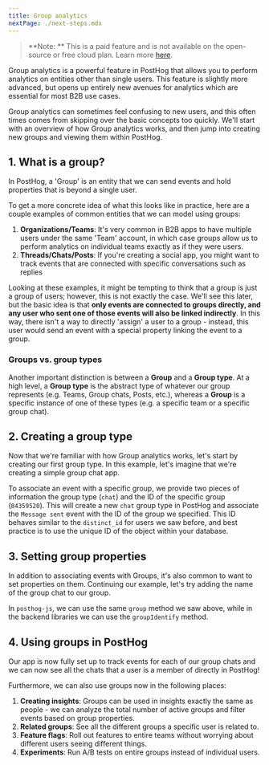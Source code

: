 ```yaml
---
title: Group analytics
nextPage: ./next-steps.mdx
---
```



> **Note: ** This is a paid feature and is not available on the open-source or free cloud plan. Learn more [here](/pricing).

Group analytics is a powerful feature in PostHog that allows you to perform analytics on entities other than single users.
This feature is slightly more advanced, but opens up entirely new avenues for analytics which are essential for most B2B use cases.

Group analytics can sometimes feel confusing to new users, and this often times comes from skipping over the basic concepts too quickly.
We'll start with an overview of how Group analytics works, and then jump into creating new groups and viewing them within PostHog.

## 1. What is a group?

In PostHog, a 'Group' is an entity that we can send events and hold properties that is beyond a single user.

To get a more concrete idea of what this looks like in practice, here are a couple examples of common entities that we can model using groups:

1. **Organizations/Teams**: It's very common in B2B apps to have multiple users under the same 'Team' account, in which case groups allow us to perform analytics on individual teams exactly as if they were users.
2. **Threads/Chats/Posts**: If you're creating a social app, you might want to track events that are connected with specific conversations such as replies

Looking at these examples, it might be tempting to think that a group is just a group of users; however, this is not exactly the case.
We'll see this later, but the basic idea is that **only events are connected to groups directly, and any user who sent one of those events will also be linked indirectly**.
In this way, there isn't a way to directly 'assign' a user to a group - instead, this user would send an event with a special property linking the event to a group.

### Groups vs. group types

Another important distinction is between a **Group** and a **Group type**.
At a high level, a **Group type** is the abstract type of whatever our group represents (e.g. Teams, Group chats, Posts, etc.), whereas a **Group** is a specific instance of one of these types (e.g. a specific team or a specific group chat).

## 2. Creating a group type

Now that we're familiar with how Group analytics works, let's start by creating our first group type.
In this example, let's imagine that we're creating a simple group chat app.

<CreateGroupType />

To associate an event with a specific group, we provide two pieces of information the group type (`chat`) and the ID of the specific group (`84359520`).
This will create a new `chat` group type in PostHog and associate the `Message sent` event with the ID of the group we specified.
This ID behaves similar to the `distinct_id` for users we saw before, and best practice is to use the unique ID of the object within your database.

## 3. Setting group properties

In addition to associating events with Groups, it's also common to want to set properties on them.
Continuing our example, let's try adding the name of the group chat to our group.

<SetGroupProperties />

In `posthog-js`, we can use the same `group` method we saw above, while in the backend libraries we can use the `groupIdentify` method.

## 4. Using groups in PostHog

Our app is now fully set up to track events for each of our group chats and we can now see all the chats that a user is a member of directly in PostHog!

Furthermore, we can also use groups now in the following places:

1. **Creating insights**: Groups can be used in insights exactly the same as people - we can analyze the total number of active groups and filter events based on group properties.
2. **Related groups**: See all the different groups a specific user is related to.
3. **Feature flags**: Roll out features to entire teams without worrying about different users seeing different things.
3. **Experiments**: Run A/B tests on entire groups instead of individual users.
